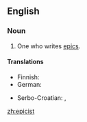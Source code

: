 ==English==

===Noun===
{{en-noun}}

# One who writes [[epic]]s.

====Translations====
{{trans-top|epics writer}}
* Finnish: {{t-|fi|eepikko}}
* German: {{t+|de|Epiker|m}}
{{trans-mid}}
* Serbo-Croatian: {{t-|sh|epičar|m}}, {{t-|sh|epik|m}}
{{trans-bottom}}

[[zh:epicist]]